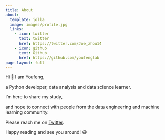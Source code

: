 ```yaml
---
title: About
about:
  template: jolla
  image: images/profile.jpg
  links:
    - icon: twitter
      text: twitter
      href: https://twitter.com/Joe_zhou14
    - icon: github
      text: Github
      href: https://github.com/youfenglab
page-layout: full
---
```


Hi 👋 I am Youfeng,

a Python developer, data analysis and data science learner. 

I'm here to share my study,

and hope to connect with people from the data engineering and machine learning community.

Please reach me on [Twitter](https://twitter.com/Joe_zhou14).

Happy reading and see you around! 😃